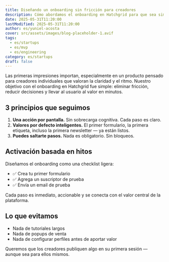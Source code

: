 ```yaml
---
title: Diseñando un onboarding sin fricción para creadores
description: Cómo abordamos el onboarding en Hatchgrid para que sea simple, rápido y enfocado en la mentalidad del creador.
date: 2025-05-31T11:20:00
lastModified: 2025-05-31T11:20:00
author: es/yuniel-acosta
cover: src/assets/images/blog-placeholder-1.avif
tags:
  - es/startups
  - es/mvp
  - es/engineering
category: es/startups
draft: false
---
```


Las primeras impresiones importan, especialmente en un producto pensado para creadores individuales que valoran la claridad y el ritmo. Nuestro objetivo con el onboarding en Hatchgrid fue simple: eliminar fricción, reducir decisiones y llevar al usuario al valor en minutos.

## 3 principios que seguimos

1. **Una acción por pantalla.** Sin sobrecarga cognitiva. Cada paso es claro.  
2. **Valores por defecto inteligentes.** El primer formulario, la primera etiqueta, incluso la primera newsletter — ya están listos.  
3. **Puedes saltarte pasos.** Nada es obligatorio. Sin bloqueos.

## Activación basada en hitos
Diseñamos el onboarding como una checklist ligera:
- ✅ Crea tu primer formulario
- ✅ Agrega un suscriptor de prueba
- ✅ Envía un email de prueba

Cada paso es inmediato, accionable y se conecta con el valor central de la plataforma.

## Lo que evitamos

- Nada de tutoriales largos  
- Nada de popups de venta  
- Nada de configurar perfiles antes de aportar valor  

Queremos que los creadores publiquen algo en su primera sesión — aunque sea para ellos mismos.
